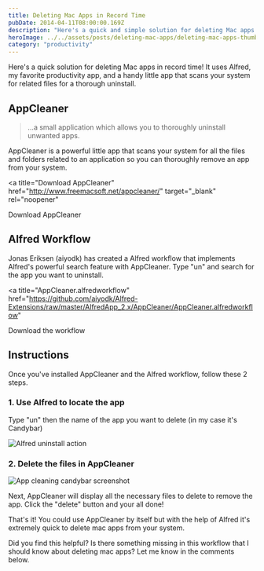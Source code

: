 ```yaml
---
title: Deleting Mac Apps in Record Time
pubDate: 2014-04-11T08:00:00.169Z
description: "Here's a quick and simple solution for deleting Mac apps in record time! It uses Alfred, my favorite productivity app"
heroImage: ../../assets/posts/deleting-mac-apps/deleting-mac-apps-thumb.jpeg
category: "productivity"
---
```


Here's a quick solution for deleting Mac apps in record time! It uses Alfred, my favorite productivity app, and a handy little app that scans your system for related files for a thorough uninstall.

## AppCleaner

> ...a small application which allows you to thoroughly uninstall unwanted apps.

AppCleaner is a powerful little app that scans your system for all the files and folders related to an application so you can thoroughly remove an app from your system.

<a
  title="Download AppCleaner"
  href="http://www.freemacsoft.net/appcleaner/"
  target="_blank"
  rel="noopener"
>
  Download AppCleaner
</a>

## Alfred Workflow

Jonas Eriksen (aiyodk) has created a Alfred workflow that implements Alfred's powerful search feature with AppCleaner. Type "un" and search for the app you want to uninstall.

<a
  title="AppCleaner.alfredworkflow"
  href="https://github.com/aiyodk/Alfred-Extensions/raw/master/AlfredApp_2.x/AppCleaner/AppCleaner.alfredworkflow"
>
  Download the workflow
</a>

## Instructions

Once you've installed AppCleaner and the Alfred workflow, follow these 2 steps.

### 1. Use Alfred to locate the app

Type "un" then the name of the app you want to delete (in my case it's Candybar)

![Alfred uninstall action](../../assets/posts/deleting-mac-apps/alfred-uninstall-action.png)

### 2. Delete the files in AppCleaner


<Image
  src={candybarScreenshot}
  alt="App cleaning candybar screenshot"
  class="mb-2 mr-4 sm:float-left"
  width={320}
  height="auto"
/>

Next, AppCleaner will display all the necessary files to delete to remove the app. Click the "delete" button and your all done!

That's it! You could use AppCleaner by itself but with the help of Alfred it's extremely quick to delete mac apps from your system.

Did you find this helpful? Is there something missing in this workflow that I should know about deleting mac apps? Let me know in the comments below.
